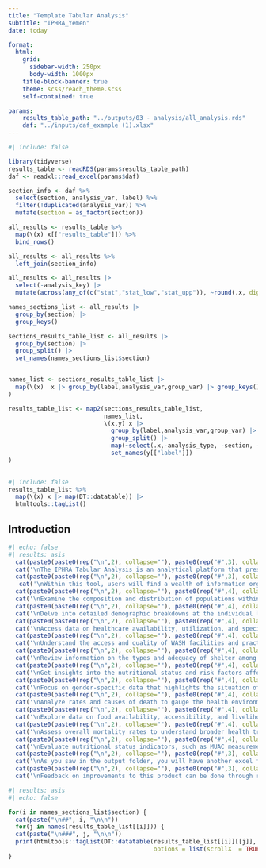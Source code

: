 ```yaml
---
title: "Template Tabular Analysis"
subtitle: "IPHRA_Yemen"
date: today

format: 
  html:
    grid:
      sidebar-width: 250px
      body-width: 1000px
    title-block-banner: true
    theme: scss/reach_theme.scss
    self-contained: true

params: 
    results_table_path: "../outputs/03 - analysis/all_analysis.rds"
    daf: "../inputs/daf_example (1).xlsx"
---
```

```r
#| include: false

library(tidyverse)
results_table <- readRDS(params$results_table_path)
daf <- readxl::read_excel(params$daf)

section_info <- daf %>% 
  select(section, analysis_var, label) %>% 
  filter(!duplicated(analysis_var)) %>% 
  mutate(section = as_factor(section))

all_results <- results_table %>% 
  map(\(x) x[["results_table"]]) %>% 
  bind_rows()

all_results <- all_results %>% 
  left_join(section_info)

all_results <- all_results |>
  select(-analysis_key) |>
  mutate(across(any_of(c("stat","stat_low","stat_upp")), ~round(.x, digits =2)))

names_sections_list <- all_results |>
  group_by(section) |>
  group_keys()

sections_results_table_list <- all_results |>
  group_by(section) |>
  group_split() |>
  set_names(names_sections_list$section)


names_list <- sections_results_table_list |>
  map(\(x)  x |> group_by(label,analysis_var,group_var) |> group_keys()
)

results_table_list <- map2(sections_results_table_list, 
                           names_list,
                           \(x,y) x |>
                             group_by(label,analysis_var,group_var) |>
                             group_split() |>
                             map(~select(.x,-analysis_type, -section, -label)) |>
                             set_names(y[["label"]])
)
  
```
```r
#| include: false
results_table_list %>%
  map(\(x) x |> map(DT::datatable)) |> 
  htmltools::tagList()

```

::: {.panel-tabset}

## Introduction

```r
#| echo: false
#| results: asis
  cat(paste0(paste0(rep("\n",2), collapse=""), paste0(rep("#",3), collapse=""), " ", "What is this tool?"))
  cat('\nThe IPHRA Tabular Analysis is an analytical platform that presents a multitude of quantitative data tables. It encompasses a wide range of indicators collected through the IPHRA assessment process, empowering users to examine and interpret complex datasets effectively. This tool is structured to support understanding the distribution of your data and support you writing your factsheets/outputs/reports, and create other visualizations.')
  cat(paste0(paste0(rep("\n",2), collapse=""), paste0(rep("#",3), collapse=""), " ", "What is in this tool?"))
   cat('\nWithin this tool, users will find a wealth of information organized into distinct categories, each pertaining to critical aspects of humanitarian analysis:')
  cat(paste0(paste0(rep("\n",2), collapse=""), paste0(rep("#",4), collapse=""), " ", "Household (HH) Demographics"))
  cat('\nExamine the composition and distribution of populations within households.')
  cat(paste0(paste0(rep("\n",2), collapse=""), paste0(rep("#",4), collapse=""), " ", "Individual (IND) Demographics"))
  cat('\nDelve into detailed demographic breakdowns at the individual level.')
  cat(paste0(paste0(rep("\n",2), collapse=""), paste0(rep("#",4), collapse=""), " ", "Healthcare"))
  cat('\nAccess data on healthcare availability, utilization, and specific health outcomes within communities on individual and household level.')
  cat(paste0(paste0(rep("\n",2), collapse=""), paste0(rep("#",4), collapse=""), " ", "WASH"))
  cat('\nUnderstand the access and quality of WASH facilities and practices.')
  cat(paste0(paste0(rep("\n",2), collapse=""), paste0(rep("#",4), collapse=""), " ", "Shelter"))
  cat('\nReview information on the types and adequacy of shelter among the assessed population.')
  cat(paste0(paste0(rep("\n",2), collapse=""), paste0(rep("#",4), collapse=""), " ", "Child Nutrition"))
  cat('\nGet insights into the nutritional status and risk factors affecting children.')
  cat(paste0(paste0(rep("\n",2), collapse=""), paste0(rep("#",4), collapse=""), " ", "Women"))
  cat('\nFocus on gender-specific data that highlights the situation of women in the context of healthcare, nutrition, and risk.')
  cat(paste0(paste0(rep("\n",2), collapse=""), paste0(rep("#",4), collapse=""), " ", "Death"))
  cat('\nAnalyze rates and causes of death to gauge the health environment')
  cat(paste0(paste0(rep("\n",2), collapse=""), paste0(rep("#",4), collapse=""), " ", "Food Security and Livelihood (FSL)"))
  cat('\nExplore data on food availability, accessibility, and livelihood resources.')
  cat(paste0(paste0(rep("\n",2), collapse=""), paste0(rep("#",4), collapse=""), " ", "Mortality"))
  cat('\nAssess overall mortality rates to understand broader health trends.')
  cat(paste0(paste0(rep("\n",2), collapse=""), paste0(rep("#",4), collapse=""), " ", "MUAC/Nutrition"))
  cat('\nEvaluate nutritional status indicators, such as MUAC measurements, to determine the prevalence of malnutrition.')
  cat(paste0(paste0(rep("\n",2), collapse=""), paste0(rep("#",3), collapse=""), " ", "What else to know?"))
  cat('\nAs you saw in the output folder, you will have another excel file outputed from the analysis script. The Excel file includes 4 sheets. The first 2 are all the tables that you see in the different sections of this HTML output. You can navigate to respective tables through the first sheet "Table of Contents". The third sheet is nothing more than just the tables shown in the MUAC/Nutrition tab. The fourth tab is showing the Nutrition indices table disaggregated by sex and age. Please be aware of the footnote indication on the usage of the final percentages.')
  cat(paste0(paste0(rep("\n",2), collapse=""), paste0(rep("#",3), collapse=""), " ", "Feedback"))
  cat('\nFeedback on improvements to this product can be done through reaching out to:\n\n-abraham.azar@impact-initiatives.org \n\n -impact.geneva.phu@impact-initiatives.org')

```

```r
#| results: asis
#| echo: false

for(i in names_sections_list$section) {
  cat(paste("\n##", i, "\n\n"))
  for(j in names(results_table_list[[i]])) {
  cat(paste("\n###", j, "\n\n"))
  print(htmltools::tagList(DT::datatable(results_table_list[[i]][[j]],
                                         options = list(scrollX  = TRUE))))}
}
```

:::
